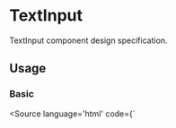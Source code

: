 
# TextInput

TextInput component design specification.

## Usage

<p></p>

### Basic
<Canvas withSource="none">
  <Story name="basic" id="components-textinput--basic" />
</Canvas>

<Source language='html' code={`
<script>
<\/script>

<TextInput bind:value='Pikachu'/>
`}/>

## Arguments
<ArgsTable of={TextInput} />
